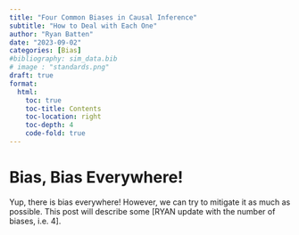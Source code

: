 ```yaml
---
title: "Four Common Biases in Causal Inference" 
subtitle: "How to Deal with Each One"
author: "Ryan Batten"
date: "2023-09-02"
categories: [Bias]
#bibliography: sim_data.bib
# image : "standards.png"
draft: true
format: 
  html:
    toc: true
    toc-title: Contents
    toc-location: right
    toc-depth: 4
    code-fold: true
---
```


# Bias, Bias Everywhere!

Yup, there is bias everywhere! However, we can try to mitigate it as much as possible. This post will describe some \[RYAN update with the number of biases, i.e. 4\].
